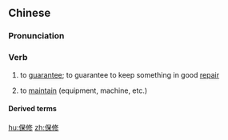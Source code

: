 ==Chinese==
{{zh-forms}}

===Pronunciation===
{{zh-pron
|m=bǎoxiū
|c=bou2 sau1
|cat=v
}}

===Verb===
{{zh-verb}}

# to [[guarantee]]; to guarantee to keep something in good [[repair]]
#: {{zh-x|保修 一-年|to be '''guaranteed''' for a year}}
# to [[maintain]] (equipment, machine, etc.)

====Derived terms====
{{zh-der|保修期}}

[[hu:保修]]
[[zh:保修]]